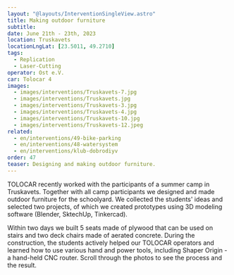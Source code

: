 ```yaml
---
layout: "@layouts/InterventionSingleView.astro"
title: Making outdoor furniture
subtitle:
date: June 21th - 23th, 2023
location: Truskavets
locationLngLat: [23.5011, 49.2710] 
tags: 
  - Replication
  - Laser-Cutting
operator: Ost e.V.
car: Tolocar 4
images:
  - images/interventions/Truskavets-7.jpg  
  - images/interventions/Truskavets.jpg
  - images/interventions/Truskavets-3.jpg
  - images/interventions/Truskavets-4.jpg
  - images/interventions/Truskavets-10.jpg
  - images/interventions/Truskavets-12.jpeg
related:
  - en/interventions/49-bike-parking
  - en/interventions/48-watersystem
  - en/interventions/klub-dobrodiyv
order: 47
teaser: Designing and making outdoor furniture. 
---
```

TOLOCAR recently worked with the participants of a summer camp in Truskavets. Together with all camp participants we designed and made outdoor furniture for the schoolyard. We collected the students' ideas and selected two projects, of which we created prototypes using 3D modeling software (Blender, SktechUp, Tinkercad).

Within two days we built 5 seats made of plywood that can be used on stairs and two deck chairs made of aerated concrete. During the construction, the students actively helped our TOLOCAR operators and learned how to use various hand and power tools, including Shaper Origin - a hand-held CNC router. Scroll through the photos to see the process and the result.
